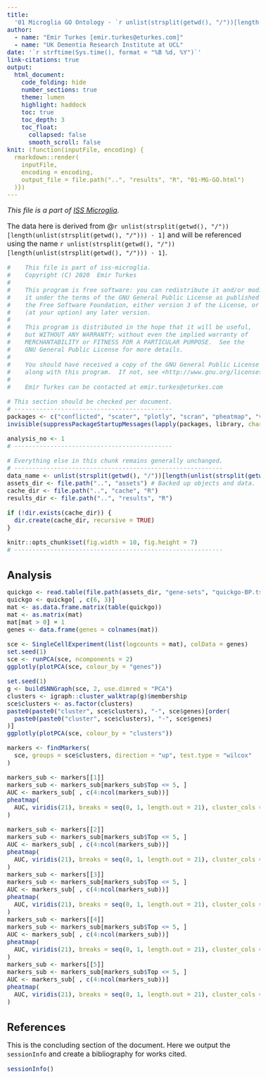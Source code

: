 ```yaml
---
title:
  '01 Microglia GO Ontology - `r unlist(strsplit(getwd(), "/"))[length(unlist(strsplit(getwd(), "/"))) - 1]`'
author:
  - name: "Emir Turkes [emir.turkes@eturkes.com]"
  - name: "UK Dementia Research Institute at UCL"
date: '`r strftime(Sys.time(), format = "%B %d, %Y")`'
link-citations: true
output:
  html_document:
    code_folding: hide
    number_sections: true
    theme: lumen
    highlight: haddock
    toc: true
    toc_depth: 3
    toc_float:
      collapsed: false
      smooth_scroll: false
knit: (function(inputFile, encoding) {
  rmarkdown::render(
    inputFile,
    encoding = encoding,
    output_file = file.path("..", "results", "R", "01-MG-GO.html")
  )})
---
```


<style type="text/css">
body {font-size: 16px;}
h1.title {font-size: 35px;}
h1 {font-size: 24px;}
h2 {font-size: 22px;}
h3 {font-size: 20px;}
.toc-content {padding-left: 0px; padding-right: 0px;}
div.tocify {width: 100%;}
.tocify-subheader .tocify-item {font-size: 0.95em; padding-left: 25px; text-indent: 0;}
.tocify-subheader .tocify-subheader .tocify-item {
  font-size: 0.95em; padding-left: 35px; text-indent: 0;
}
div.main-container {max-width: none; width: 100%;}
</style>

*This file is a part of [ISS Microglia](https://github.com/eturkes/iss-microglia).*

The data here is derived from @`r unlist(strsplit(getwd(), "/"))[length(unlist(strsplit(getwd(), "/"))) - 1]` and will be referenced using the name ``r unlist(strsplit(getwd(), "/"))[length(unlist(strsplit(getwd(), "/"))) - 1]``.

```r
#    This file is part of iss-microglia.
#    Copyright (C) 2020  Emir Turkes
#
#    This program is free software: you can redistribute it and/or modify
#    it under the terms of the GNU General Public License as published by
#    the Free Software Foundation, either version 3 of the License, or
#    (at your option) any later version.
#
#    This program is distributed in the hope that it will be useful,
#    but WITHOUT ANY WARRANTY; without even the implied warranty of
#    MERCHANTABILITY or FITNESS FOR A PARTICULAR PURPOSE.  See the
#    GNU General Public License for more details.
#
#    You should have received a copy of the GNU General Public License
#    along with this program.  If not, see <http://www.gnu.org/licenses/>.
#
#    Emir Turkes can be contacted at emir.turkes@eturkes.com

# This section should be checked per document.
# --------------------------------------------
packages <- c("conflicted", "scater", "plotly", "scran", "pheatmap", "viridis")
invisible(suppressPackageStartupMessages(lapply(packages, library, character.only = TRUE)))

analysis_no <- 1
# --------------------------------------------

# Everything else in this chunk remains generally unchanged.
# ----------------------------------------------------------
data_name <- unlist(strsplit(getwd(), "/"))[length(unlist(strsplit(getwd(), "/")))] # Name of data.
assets_dir <- file.path("..", "assets") # Backed up objects and data.
cache_dir <- file.path("..", "cache", "R")
results_dir <- file.path("..", "results", "R")

if (!dir.exists(cache_dir)) {
  dir.create(cache_dir, recursive = TRUE)
}

knitr::opts_chunk$set(fig.width = 10, fig.height = 7)
# ----------------------------------------------------------
```

# Analysis

```r
quickgo <- read.table(file.path(assets_dir, "gene-sets", "quickgo-BP.tsv"), TRUE, "\t")
quickgo <- quickgo[ , c(6, 3)]
mat <- as.data.frame.matrix(table(quickgo))
mat <- as.matrix(mat)
mat[mat > 0] = 1
genes <- data.frame(genes = colnames(mat))

sce <- SingleCellExperiment(list(logcounts = mat), colData = genes)
set.seed(1)
sce <- runPCA(sce, ncomponents = 2)
ggplotly(plotPCA(sce, colour_by = "genes"))

set.seed(1)
g <- buildSNNGraph(sce, 2, use.dimred = "PCA")
clusters <- igraph::cluster_walktrap(g)$membership
sce$clusters <- as.factor(clusters)
paste0(paste0("cluster", sce$clusters), "-", sce$genes)[order(
  paste0(paste0("cluster", sce$clusters), "-", sce$genes)
)]
ggplotly(plotPCA(sce, colour_by = "clusters"))

markers <- findMarkers(
  sce, groups = sce$clusters, direction = "up", test.type = "wilcox"
)

markers_sub <- markers[[1]]
markers_sub <- markers_sub[markers_sub$Top <= 5, ]
AUC <- markers_sub[ , c(4:ncol(markers_sub))]
pheatmap(
  AUC, viridis(21), breaks = seq(0, 1, length.out = 21), cluster_cols = FALSE, main = "Cluster 1"
)

markers_sub <- markers[[2]]
markers_sub <- markers_sub[markers_sub$Top <= 5, ]
AUC <- markers_sub[ , c(4:ncol(markers_sub))]
pheatmap(
  AUC, viridis(21), breaks = seq(0, 1, length.out = 21), cluster_cols = FALSE, main = "Cluster 2"
)
markers_sub <- markers[[3]]
markers_sub <- markers_sub[markers_sub$Top <= 5, ]
AUC <- markers_sub[ , c(4:ncol(markers_sub))]
pheatmap(
  AUC, viridis(21), breaks = seq(0, 1, length.out = 21), cluster_cols = FALSE, main = "Cluster 3"
)
markers_sub <- markers[[4]]
markers_sub <- markers_sub[markers_sub$Top <= 5, ]
AUC <- markers_sub[ , c(4:ncol(markers_sub))]
pheatmap(
  AUC, viridis(21), breaks = seq(0, 1, length.out = 21), cluster_cols = FALSE, main = "Cluster 4"
)
markers_sub <- markers[[5]]
markers_sub <- markers_sub[markers_sub$Top <= 5, ]
AUC <- markers_sub[ , c(4:ncol(markers_sub))]
pheatmap(
  AUC, viridis(21), breaks = seq(0, 1, length.out = 21), cluster_cols = FALSE, main = "Cluster 5"
)
```

# References

This is the concluding section of the document.
Here we output the `sessionInfo` and create a bibliography for works cited.

```r
sessionInfo()
```
